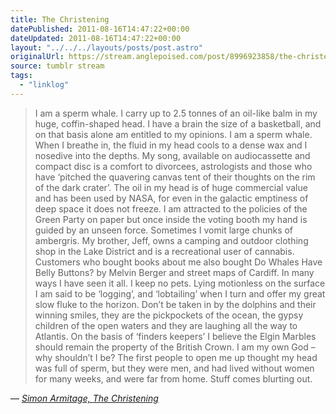 ```yaml
---
title: The Christening
datePublished: 2011-08-16T14:47:22+00:00
dateUpdated: 2011-08-16T14:47:22+00:00
layout: "../../../layouts/posts/post.astro"
originalUrl: https://stream.anglepoised.com/post/8996923858/the-christening
source: tumblr stream
tags:
  - "linklog"
---
```


> I am a sperm whale. I carry up to 2.5 tonnes of an oil-like balm in my huge, coffin-shaped head. I have a brain the size of a basketball, and on that basis alone am entitled to my opinions. I am a sperm whale. When I breathe in, the fluid in my head cools to a dense wax and I nosedive into the depths. My song, available on audiocassette and compact disc is a comfort to divorcees, astrologists and those who have ‘pitched the quavering canvas tent of their thoughts on the rim of the dark crater’. The oil in my head is of huge commercial value and has been used by NASA, for even in the galactic emptiness of deep space it does not freeze. I am attracted to the policies of the Green Party on paper but once inside the voting booth my hand is guided by an unseen force. Sometimes I vomit large chunks of ambergris. My brother, Jeff, owns a camping and outdoor clothing shop in the Lake District and is a recreational user of cannabis. Customers who bought books about me also bought Do Whales Have Belly Buttons? by Melvin Berger and street maps of Cardiff. In many ways I have seen it all. I keep no pets. Lying motionless on the surface I am said to be ‘logging’, and ‘lobtailing’ when I turn and offer my great slow fluke to the horizon. Don’t be taken in by the dolphins and their winning smiles, they are the pickpockets of the ocean, the gypsy children of the open waters and they are laughing all the way to Atlantis. On the basis of ‘finders keepers’ I believe the Elgin Marbles should remain the property of the British Crown. I am my own God – why shouldn’t I be? The first people to open me up thought my head was full of sperm, but they were men, and had lived without women for many weeks, and were far from home. Stuff comes blurting out.

— <cite>[Simon Armitage, _The Christening_](https://www.theguardian.com/books/2010/jun/05/seeing-stars-simon-armitage-review)</cite>
